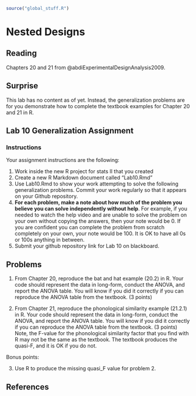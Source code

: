 ```r
source("global_stuff.R")
```

# Nested Designs

## Reading

Chapters 20 and 21 from @abdiExperimentalDesignAnalysis2009.

## Surprise

This lab has no content as of yet. Instead, the generalization problems are for you demonstrate how to complete the textbook examples for Chapter 20 and 21 in R. 

## Lab 10 Generalization Assignment

### Instructions

Your assignment instructions are the following:

1.  Work inside the new R project for stats II that you created
2.  Create a new R Markdown document called "Lab10.Rmd"
3.  Use Lab10.Rmd to show your work attempting to solve the following generalization problems. Commit your work regularly so that it appears on your Github repository.
4.  **For each problem, make a note about how much of the problem you believe you can solve independently without help**. For example, if you needed to watch the help video and are unable to solve the problem on your own without copying the answers, then your note would be 0. If you are confident you can complete the problem from scratch completely on your own, your note would be 100. It is OK to have all 0s or 100s anything in between.
5.  Submit your github repository link for Lab 10 on blackboard.

## Problems

1. From Chapter 20, reproduce the bat and hat example (20.2) in R. Your code should represent the data in long-form, conduct the ANOVA, and report the ANOVA table. You will know if you did it correctly if you can reproduce the ANOVA table from the textbook. (3 points)

2. From Chapter 21, reproduce the phonological similarity example (21.2.1) in R. Your code should represent the data in long-form, conduct the ANOVA, and report the ANOVA table. You will know if you did it correctly if you can reproduce the ANOVA table from the textbook. (3 points) Note, the F-value for the phonological similarity factor that you find with R may not be the same as the textbook. The textbook produces the quasi-F, and it is OK if you do not.

Bonus points:

3. Use R to produce the missing quasi_F value for problem 2. 

## References


